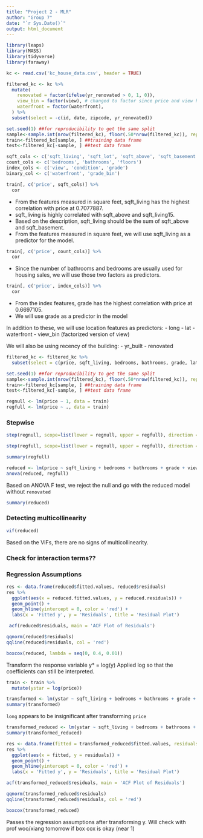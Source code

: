 ```yaml
---
title: "Project 2 - MLR"
author: "Group 7"
date: "`r Sys.Date()`"
output: html_document
---
```


```r
library(leaps)
library(MASS)
library(tidyverse)
library(faraway)
```

```r
kc <- read.csv('kc_house_data.csv', header = TRUE)
```

```r
filtered_kc <- kc %>%
  mutate(
    renovated = factor(ifelse(yr_renovated > 0, 1, 0)),
    view_bin = factor(view), # changed to factor since price and view has no clear linear relationship
    waterfront = factor(waterfront),
  ) %>%
  subset(select = -c(id, date, zipcode, yr_renovated))

set.seed(1) ##for reproducibility to get the same split
sample<-sample.int(nrow(filtered_kc), floor(.50*nrow(filtered_kc)), replace = F)
train<-filtered_kc[sample, ] ##training data frame
test<-filtered_kc[-sample, ] ##test data frame
```

```r
sqft_cols <- c('sqft_living', 'sqft_lot', 'sqft_above', 'sqft_basement', 'sqft_living15', 'sqft_lot15')
count_cols <- c('bedrooms', 'bathrooms', 'floors')
index_cols <- c('view', 'condition', 'grade')
binary_col <- c('waterfront', 'grade_bin')
```
```r
train[, c('price', sqft_cols)] %>%
  cor
```

- From the features measured in square feet, sqft_living has the highest correlation with price at 0.7077887.
- sqft_living is highly correlated with sqft_above and sqft_living15.
- Based on the description, sqft_living should be the sum of sqft_above and sqft_basement.
- From the features measured in square feet, we will use sqft_living as a predictor for the model.

```r
train[, c('price', count_cols)] %>%
  cor
```

- Since the number of bathrooms and bedrooms are usually used for housing sales, we will use those two factors as predictors.

```r
train[, c('price', index_cols)] %>%
  cor
```

- From the index features, grade has the highest correlation with price at 0.6697105.
- We will use grade as a predictor in the model

In addition to these, we will use location features as predictors:
- long
- lat
- waterfront
- view_bin (factorized version of view)

We will also be using recency of the building:
- yr_built
- renovated


```r
filtered_kc <- filtered_kc %>%
  subset(select = c(price, sqft_living, bedrooms, bathrooms, grade, lat, long, waterfront, view, yr_built, renovated))

set.seed(1) ##for reproducibility to get the same split
sample<-sample.int(nrow(filtered_kc), floor(.50*nrow(filtered_kc)), replace = F)
train<-filtered_kc[sample, ] ##training data frame
test<-filtered_kc[-sample, ] ##test data frame
```

```r
regnull <- lm(price ~ 1, data = train)
regfull <- lm(price ~ ., data = train)
```

### Stepwise
```r
step(regnull, scope=list(lower = regnull, upper = regfull), direction = 'both')
```
```r
step(regfull, scope=list(lower = regnull, upper = regfull), direction = 'both')
```
```r
summary(regfull)
```
```r
reduced <- lm(price ~ sqft_living + bedrooms + bathrooms + grade + view + lat + long + yr_built + waterfront, data = train)
anova(reduced, regfull)
```
Based on ANOVA F test, we reject the null and go with the reduced model without `renovated`

```r
summary(reduced)
```
### Detecting multicollinearity

```r
vif(reduced)
```

Based on the VIFs, there are no signs of multicollinearity.

### Check for interaction terms??

### Regression Assumptions
```r
res <- data.frame(reduced$fitted.values, reduced$residuals)
res %>%
  ggplot(aes(x = reduced.fitted.values, y = reduced.residuals)) +
  geom_point() +
  geom_hline(yintercept = 0, color = 'red') +
  labs(x = 'Fitted y', y = 'Residuals', title = 'Residual Plot')
```
```r
 acf(reduced$residuals, main = 'ACF Plot of Residuals')
```
```r
qqnorm(reduced$residuals)
qqline(reduced$residuals, col = 'red')
```
```r
boxcox(reduced, lambda = seq(0, 0.4, 0.01))
```
Transform the response variable
y* = log(y)
Applied log so that the coefficients can still be interpreted.

```r
train <- train %>% 
  mutate(ystar = log(price))

transformed <- lm(ystar ~ sqft_living + bedrooms + bathrooms + grade + view + lat + long + yr_built + waterfront, data = train)
summary(transformed)
```
`long` appears to be insignificant after transforming `price`

```r
transformed_reduced <- lm(ystar ~ sqft_living + bedrooms + bathrooms + grade + view + lat + yr_built + waterfront, data = train)
summary(transformed_reduced)
```

```r
res <- data.frame(fitted = transformed_reduced$fitted.values, residuals = transformed_reduced$residuals)
res %>%
  ggplot(aes(x = fitted, y = residuals)) +
  geom_point() +
  geom_hline(yintercept = 0, color = 'red') +
  labs(x = 'Fitted y', y = 'Residuals', title = 'Residual Plot')
```
```r
acf(transformed_reduced$residuals, main = 'ACF Plot of Residuals')
```
```r
qqnorm(transformed_reduced$residuals)
qqline(transformed_reduced$residuals, col = 'red')
```
```r
boxcox(transformed_reduced)
```
Passes the regression assumptions after transforming y.
Will check with prof woo/xiang tomorrow if box cox is okay (near 1)
